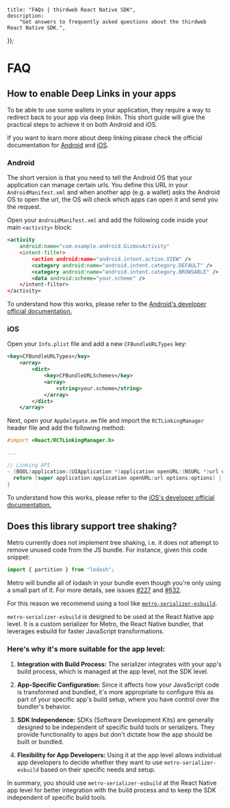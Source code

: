 
	title: "FAQs | thirdweb React Native SDK",
	description:
		"Get answers to frequently asked questions about the thirdweb React Native SDK.",
});

# FAQ

## How to enable Deep Links in your apps

To be able to use some wallets in your application, they require a way to redirect back to your app via deep linkin. This short guide will give the practical steps to achieve it on both Android and iOS.

If you want to learn more about deep linking please check the official documentation for [Android](https://developer.android.com/training/app-links/deep-linking) and [iOS](https://developer.apple.com/ios/universal-links/).

### Android

The short version is that you need to tell the Android OS that your application can manage certain urls. You define this URL in your `AndroidManifest.xml` and when another app (e.g. a wallet) asks the Android OS to open the url, the OS will check which apps can open it and send you the request.

Open your `AndroidManifest.xml` and add the following code inside your main `<activity>` block:

```xml
<activity
    android:name="com.example.android.GizmosActivity"
    <intent-filter>
        <action android:name="android.intent.action.VIEW" />
        <category android:name="android.intent.category.DEFAULT" />
        <category android:name="android.intent.category.BROWSABLE" />
        <data android:scheme="your.scheme" />
    </intent-filter>
</activity>
```

To understand how this works, please refer to the [Android's developer official documentation.](https://developer.android.com/training/app-links/deep-linking)

### iOS

Open your `Info.plist` file and add a new `CFBundleURLTypes` key:

```xml
<key>CFBundleURLTypes</key>
	<array>
		<dict>
			<key>CFBundleURLSchemes</key>
			<array>
				<string>your.scheme</string>
			</array>
		</dict>
	</array>
```

Next, open your `AppDelegate.mm` file and import the `RCTLinkingManager` header file and add the following method:

```mm
#import <React/RCTLinkingManager.h>

...

// Linking API
- (BOOL)application:(UIApplication *)application openURL:(NSURL *)url options:(NSDictionary<UIApplicationOpenURLOptionsKey,id> *)options {
  return [super application:application openURL:url options:options] || [RCTLinkingManager application:application openURL:url options:options];
}
```

To understand how this works, please refer to the [iOS's developer official documentation.](https://developer.apple.com/ios/universal-links/)

## Does this library support tree shaking?

Metro currently does not implement tree shaking, i.e. it does not attempt to remove unused code from the JS bundle. For instance, given this code snippet:

```js
import { partition } from "lodash";
```

Metro will bundle all of lodash in your bundle even though you're only using a small part of it. For more details, see issues [#227](https://github.com/facebook/metro/issues/227) and [#632](https://github.com/facebook/metro/issues/632).

For this reason we recommend using a tool like [`metro-serializer-esbuild`](https://www.npmjs.com/package/@rnx-kit/metro-serializer-esbuild).

`metro-serializer-esbuild` is designed to be used at the React Native app level. It is a custom serializer for Metro, the React Native bundler, that leverages esbuild for faster JavaScript transformations.

### Here's why it's more suitable for the app level:

1. **Integration with Build Process:** The serializer integrates with your app's build process, which is managed at the app level, not the SDK level.

2. **App-Specific Configuration:** Since it affects how your JavaScript code is transformed and bundled, it's more appropriate to configure this as part of your specific app's build setup, where you have control over the bundler's behavior.

3. **SDK Independence:** SDKs (Software Development Kits) are generally designed to be independent of specific build tools or serializers. They provide functionality to apps but don't dictate how the app should be built or bundled.

4. **Flexibility for App Developers:** Using it at the app level allows individual app developers to decide whether they want to use `metro-serializer-esbuild` based on their specific needs and setup.

In summary, you should use `metro-serializer-esbuild` at the React Native app level for better integration with the build process and to keep the SDK independent of specific build tools.
